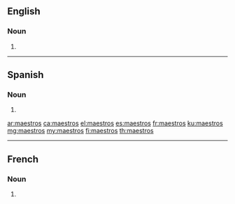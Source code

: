 ==English==

===Noun===
{{head|en|noun plural form}}

# {{plural of|maestro|lang=en}}

----

==Spanish==

===Noun===
{{head|es|noun form|g=m-p}}

# {{masculine plural of|lang=es|maestro}}

[[ar:maestros]]
[[ca:maestros]]
[[el:maestros]]
[[es:maestros]]
[[fr:maestros]]
[[ku:maestros]]
[[mg:maestros]]
[[my:maestros]]
[[fi:maestros]]
[[th:maestros]]

----
==French==

===Noun===
{{head|fr|noun plural form|g=m}}

# {{plural of|maestro|lang=fr}}
{{rfc-auto}}